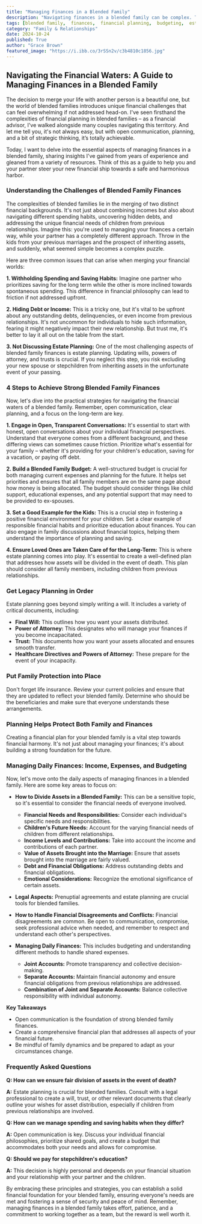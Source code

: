 ```yaml
---
title: "Managing Finances in a Blended Family"
description: "Navigating finances in a blended family can be complex. This blog post provides practical advice on managing income, expenses, and assets, addressing common challenges and offering solutions for a harmonious financial future."
tags: [blended family,  finances,  financial planning,  budgeting,  estate planning,  debt,  savings,  communication,  family,  relationships,  money management,  financial advice,  financial literacy,  family finances,  financial goals]
category: "Family & Relationships"
date: 2024-10-24
published: True
author: "Grace Brown"
featured_image: "https://i.ibb.co/3rSSn2v/c3b4810c1856.jpg"
---
```


## Navigating the Financial Waters: A Guide to Managing Finances in a Blended Family

The decision to merge your life with another person is a beautiful one, but the world of blended families introduces unique financial challenges that can feel overwhelming if not addressed head-on. I've seen firsthand the complexities of financial planning in blended families –  as a financial advisor, I've walked alongside many couples navigating this territory.  And let me tell you, it's not always easy, but with open communication, planning, and a bit of  strategic thinking, it’s totally achievable. 

Today, I want to delve into the essential aspects of managing finances in a blended family, sharing insights I've gained from years of experience and gleaned from a variety of resources.  Think of this as a guide to help you and your partner steer your new financial ship towards a safe and harmonious harbor.

### Understanding the Challenges of Blended Family Finances

The complexities of blended families lie in the merging of two distinct financial backgrounds. It's not just about combining incomes but also about navigating different spending habits, uncovering hidden debts, and addressing the unique financial needs of children from previous relationships. Imagine this: you're used to managing your finances a certain way, while your partner has a completely different approach. Throw in the kids from your previous marriages and the prospect of inheriting assets, and suddenly, what seemed simple becomes a complex puzzle.

Here are three common issues that can arise when merging your financial worlds:

**1. Withholding Spending and Saving Habits:**  Imagine one partner who prioritizes saving for the long term while the other is more inclined towards spontaneous spending. This difference in financial philosophy can lead to friction if not addressed upfront. 

**2. Hiding Debt or Income:** This is a tricky one, but it's vital to be upfront about any outstanding debts, delinquencies, or even income from previous relationships.  It's not uncommon for individuals to hide such information, fearing it might negatively impact their new relationship.  But trust me, it's better to lay it all out on the table from the start.

**3. Not Discussing Estate Planning:**  One of the most challenging aspects of blended family finances is estate planning.  Updating wills, powers of attorney, and trusts is crucial.  If you neglect this step, you risk excluding your new spouse or stepchildren from inheriting assets in the unfortunate event of your passing. 

### 4 Steps to Achieve Strong Blended Family Finances

Now, let's dive into the practical strategies for navigating the financial waters of a blended family.  Remember, open communication, clear planning, and a focus on the long-term are key. 

**1. Engage in Open, Transparent Conversations:**  It's essential to start with honest, open conversations about your individual financial perspectives. Understand that everyone comes from a different background, and these differing views can sometimes cause friction.  Prioritize what's essential for your family –  whether it's providing for your children's education, saving for a vacation, or paying off debt.  

**2. Build a Blended Family Budget:**  A well-structured budget is crucial for both managing current expenses and planning for the future. It helps set priorities and ensures that all family members are on the same page about how money is being allocated.  The budget should consider things like child support, educational expenses, and any potential support that may need to be provided to ex-spouses.

**3. Set a Good Example for the Kids:**  This is a crucial step in fostering a positive financial environment for your children.  Set a clear example of responsible financial habits and prioritize education about finances.   You can also engage in family discussions about financial topics, helping them understand the importance of planning and saving. 

**4. Ensure Loved Ones are Taken Care of for the Long-Term:**  This is where estate planning comes into play.  It's essential to create a well-defined plan that addresses how assets will be divided in the event of death.  This plan should consider all family members, including children from previous relationships.

### Get Legacy Planning in Order

Estate planning goes beyond simply writing a will. It includes a variety of critical documents, including:

* **Final Will:** This outlines how you want your assets distributed.
* **Power of Attorney:** This designates who will manage your finances if you become incapacitated.
* **Trust:** This documents how you want your assets allocated and ensures smooth transfer.
* **Healthcare Directives and Powers of Attorney:** These prepare for the event of your incapacity.

### Put Family Protection into Place

Don't forget life insurance. Review your current policies and ensure that they are updated to reflect your blended family. Determine who should be the beneficiaries and make sure that everyone understands these arrangements.

### Planning Helps Protect Both Family and Finances

Creating a financial plan for your blended family is a vital step towards financial harmony.  It's not just about managing your finances; it's about building a strong foundation for the future. 

### Managing Daily Finances: Income, Expenses, and Budgeting

Now, let's move onto the daily aspects of managing finances in a blended family. Here are some key areas to focus on:

* **How to Divide Assets in a Blended Family:**  This can be a sensitive topic, so it's essential to consider the financial needs of everyone involved. 

    * **Financial Needs and Responsibilities:**  Consider each individual's specific needs and responsibilities.
    * **Children's Future Needs:**  Account for the varying financial needs of children from different relationships.
    * **Income Levels and Contributions:**  Take into account the income and contributions of each partner.
    * **Value of Assets Brought into the Marriage:**  Ensure that assets brought into the marriage are fairly valued. 
    * **Debt and Financial Obligations:**  Address outstanding debts and financial obligations. 
    * **Emotional Considerations:**  Recognize the emotional significance of certain assets.

* **Legal Aspects:**  Prenuptial agreements and estate planning are crucial tools for blended families.

* **How to Handle Financial Disagreements and Conflicts:**  Financial disagreements are common. Be open to communication, compromise, seek professional advice when needed, and remember to respect and understand each other's perspectives.

* **Managing Daily Finances:**  This includes budgeting and understanding different methods to handle shared expenses. 

    * **Joint Accounts:**  Promote transparency and collective decision-making.
    * **Separate Accounts:**  Maintain financial autonomy and ensure financial obligations from previous relationships are addressed.
    * **Combination of Joint and Separate Accounts:**  Balance collective responsibility with individual autonomy.

**Key Takeaways**

* Open communication is the foundation of strong blended family finances.
*  Create a comprehensive financial plan that addresses all aspects of your financial future.
* Be mindful of family dynamics and be prepared to adapt as your circumstances change. 

### Frequently Asked Questions

**Q: How can we ensure fair division of assets in the event of death?**

**A:**  Estate planning is crucial for blended families. Consult with a legal professional to create a will, trust, or other relevant documents that clearly outline your wishes for asset distribution, especially if children from previous relationships are involved. 

**Q: How can we manage spending and saving habits when they differ?**

**A:** Open communication is key. Discuss your individual financial philosophies, prioritize shared goals, and create a budget that accommodates both your needs and allows for compromise.  

**Q: Should we pay for stepchildren's education?**

**A:** This decision is highly personal and depends on your financial situation and your relationship with your partner and the children.  

By embracing these principles and strategies, you can establish a solid financial foundation for your blended family, ensuring everyone's needs are met and fostering a sense of security and peace of mind.  Remember, managing finances in a blended family takes effort, patience, and a commitment to working together as a team, but the reward is well worth it. 